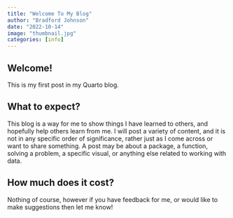 ```yaml
---
title: "Welcome To My Blog"
author: "Bradford Johnson"
date: "2022-10-14"
image: "thumbnail.jpg"
categories: [info]
---
```


## Welcome!

This is my first post in my Quarto blog.

## What to expect?

This blog is a way for me to show things I have learned to others, and hopefully help others learn from me. I will post a variety of content, and it is not in any specific order of significance, rather just as I come across or want to share something. A post may be about a package, a function, solving a problem, a specific visual, or anything else related to working with data.

## How much does it cost?

Nothing of course, however if you have feedback for me, or would like to make suggestions then let me know!
